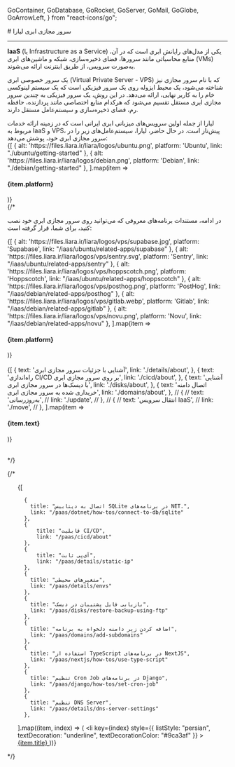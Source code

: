 
  GoContainer,
  GoDatabase,
  GoRocket,
  GoServer,
  GoMail,
  GoGlobe,
  GoArrowLeft,
} from "react-icons/go";


<Layout>
<Head>
<title>مستندات سرور مجازی ابری - لیارا</title>
<meta property="og:title" content="مستندات خدمات رایانش ابری لیارا" />
<meta property="og:description" content="مستندات مربوط به آشنایی با سرور مجازی ابری لیارا، ویژگی‌ها و امکانات آن"  />
<meta property="og:image" content="https://files.liara.ir/liara/logos/liara-poster.jpg" />
</Head>
# سرور مجازی ابری لیارا
<hr className="mb-2" />

<Section id='what-is-iaas' title='IaaS چیست؟' />

<b>IaaS</b> (یا Infrastructure as a Service) یکی از مدل‌های رایانش ابری است که در آن، منابع محاسباتی مانند سرورها، فضای ذخیره‌سازی، شبکه و ماشین‌های ابری (VMs) به‌صورت سرویس، از طریق اینترنت ارائه می‌شوند.

<Section id='what-is-vps' title='سرور مجازی ابری (VPS) چیست؟' />

یک سرور خصوصی ابری (Virtual Private Server - VPS) که با نام سرور مجازی نیز شناخته می‌شود، یک محیط ایزوله روی یک سرور فیزیکی است که یک سیستم لینوکسی خام را به کاربر نهایی، ارائه می‌دهد. 
در این روش، یک سرور فیزیکی به چندین سرور مجازی ابری مستقل تقسیم می‌شود که هرکدام منابع اختصاصی مانند پردازنده، حافظه رم، فضای ذخیره‌سازی و سیستم‌عامل مستقل دارند.

<Section id="liara-provided-vps" title="لیارا چه VPSهایی را ارائه می‌دهد؟" />
لیارا از جمله اولین سرویس‌های میزبانی ابری ایرانی است که در زمینه ارائه خدمات مربوط به IaaS‌ و VPS، پیش‌تاز است. در حال حاضر، لیارا، سیستم‌عامل‌های زیر را در سرور مجازی ابری خود، پوشش می‌دهد:


<div className="h-4" />
<div className="grid md:grid-cols-2 gap-4">
            {[
    { alt: 'https://files.liara.ir/liara/logos/ubuntu.png', platform: 'Ubuntu', link: "./ubuntu/getting-started" },
    { alt: 'https://files.liara.ir/liara/logos/debian.png', platform: 'Debian', link: "./debian/getting-started" },
  ].map(item =>
              <Link href={item.link}>
                <Card className="flex cursor-pointer w-full items-center justify-between">
                  <div className="flex items-center gap-3">
                    <div className="w-[40px] p-1  bg-[#333] rounded-lg">
                      <PlatformIcon platform={item.alt} />
                    </div>
                    <h4>
                      {item.platform}
                    </h4>
                  </div>
                  <GoArrowLeft className="ml-1" />
                </Card>
              </Link>
            )}
          </div>
{/* 
<br />

در ادامه، مستندات برنامه‌های معروفی که می‌توانید روی سرور مجازی ابری خود نصب کنید، برای شما، قرار گرفته است:
<br />

<div className="grid md:grid-cols-3 gap-4">
            {[
    { alt: 'https://files.liara.ir/liara/logos/vps/supabase.jpg', platform: 'Supabase', link: "/iaas/ubuntu/related-apps/supabase" },
    { alt: 'https://files.liara.ir/liara/logos/vps/sentry.svg', platform: 'Sentry', link: "/iaas/ubuntu/related-apps/sentry" },
    { alt: 'https://files.liara.ir/liara/logos/vps/hoppscotch.png', platform: 'Hoppscotch', link: "/iaas/ubuntu/related-apps/hoppscotch" },
    { alt: 'https://files.liara.ir/liara/logos/vps/posthog.png', platform: 'PostHog', link: "/iaas/debian/related-apps/posthog" },
    { alt: 'https://files.liara.ir/liara/logos/vps/gitlab.webp', platform: 'Gitlab', link: "/iaas/debian/related-apps/gitlab" },
    { alt: 'https://files.liara.ir/liara/logos/vps/novu.png', platform: 'Novu', link: "/iaas/debian/related-apps/novu" },
  ].map(item =>
              <Link href={item.link}>
                <Card className="flex cursor-pointer w-full items-center justify-between">
                  <div className="flex items-center gap-3">
                    <div className="w-[40px] p-1  bg-[#333] rounded-lg">
                      <PlatformIcon platform={item.alt} />
                    </div>
                    <h4>
                      {item.platform}
                    </h4>
                  </div>
                  <GoArrowLeft className="ml-1" />
                </Card>
              </Link>
            )}
          </div>


<br />

<Section id='also-read' title='همچنین بخوانید:' />
<div className="grid md:grid-cols-2 gap-4">
            {[
    {
      text: 'آشنایی با جزئیات سرور مجازی ابری',
      link: './details/about',
    },
    {
      text: 'راه‌اندازی CI/CD بر روی سرور مجازی ابری',
      link: './cicd/about',
    },
    {
      text: 'آشنایی با دیسک‌ها در سرور مجازی ابری',
      link: './disks/about',
    },
    {
      text: 'اتصال دامنه خریداری شده به سرور مجازی ابری',
      link: './domains/about',
    },
    // {
    //   text: 'به‌روزرسانی',
    //   link: './update',
    // },
    // {
    //   text: 'انتقال سرویس IaaS',
    //   link: './move',
    // },
  ].map(item =>
              <Link href={item.link}>
                <Card className="flex cursor-pointer w-full items-center justify-between">
                  <div className="flex items-center gap-3">
                    <h4>
                      {item.text}
                    </h4>
                  </div>
                  <GoArrowLeft className="ml-1" />
                </Card>
              </Link>
            )}
          </div>

<br /> */}


{/* <Section id="most-visited-docs" title="پربازدیدترین مستندات IaaS" />
<ul className="pr-4">
  {[

      {
        title: "اتصال به دیتابیس SQLite در برنامه‌های NET.",
        link: "/paas/dotnet/how-tos/connect-to-db/sqlite"
      },
      {
          title: "قابلیت CI/CD",
          link: "/paas/cicd/about"
      },
      {
          title: "آی‌پی ثابت",
          link: "/paas/details/static-ip"
      },
      {
        title: "متغیرهای محیطی",
        link: "/paas/details/envs"
      },
      {
        title: "بازیابی فایل پشتیبان در دیسک‌",
        link: "/paas/disks/restore-backup-using-ftp"
      },
      {
        title: "اضافه کردن زیر دامنه دلخواه به برنامه",
        link: "/paas/domains/add-subdomains"
      },
      {
        title: "استفاده از TypeScript در برنامه‌های NextJS",
        link: "/paas/nextjs/how-tos/use-type-script"
      },
      {
        title: "تنظیم Cron Job در برنامه‌های Django",
        link: "/paas/django/how-tos/set-cron-job"
      },
      {
        title: "تنظیم DNS Server",
        link: "/paas/details/dns-server-settings"
      },
      


    
  ].map((item, index) => (
    <li
      key={index}
      style={{
        listStyle: "persian",
        textDecoration: "underline",
        textDecorationColor: "#9ca3af"
      }}
    >
      <a
        className="flex w-[max-content] items-center gap-2 text-[18px] mt-4"
        href={item.link}
      >
        {item.title}
        <GoArrowLeft className="ml-2 text-[15px] text-[gray]" />
      </a>
    </li>
  ))}
</ul> */}

</Layout>